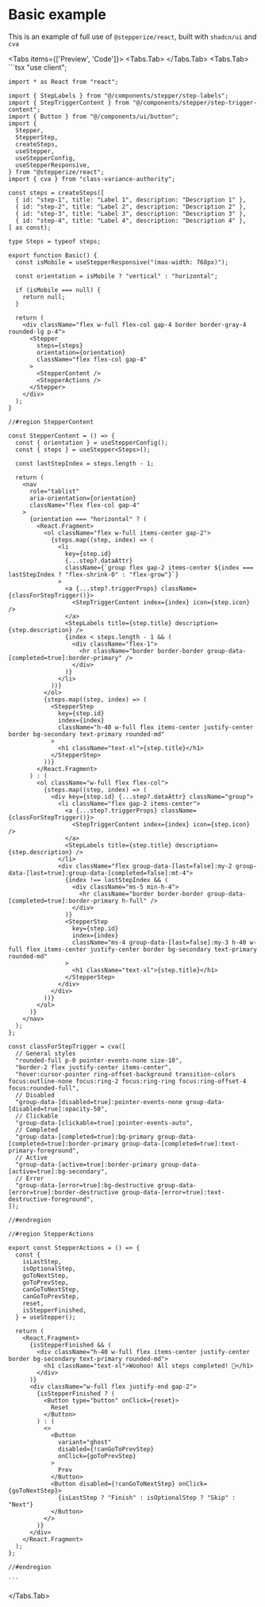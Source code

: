 
# Basic example

This is an example of full use of `@stepperize/react`, built with `shadcn/ui` and `cva`
 
<Tabs items={['Preview', 'Code']}>
  <Tabs.Tab>
    <Basic />
  </Tabs.Tab>
  <Tabs.Tab>
    ```tsx
    "use client";

    import * as React from "react";

    import { StepLabels } from "@/components/stepper/step-labels";
    import { StepTriggerContent } from "@/components/stepper/step-trigger-content";
    import { Button } from "@/components/ui/button";
    import {
      Stepper,
      StepperStep,
      createSteps,
      useStepper,
      useStepperConfig,
      useStepperResponsive,
    } from "@stepperize/react";
    import { cva } from "class-variance-authority";

    const steps = createSteps([
      { id: "step-1", title: "Label 1", description: "Description 1" },
      { id: "step-2", title: "Label 2", description: "Description 2" },
      { id: "step-3", title: "Label 3", description: "Description 3" },
      { id: "step-4", title: "Label 4", description: "Description 4" },
    ] as const);

    type Steps = typeof steps;

    export function Basic() {
      const isMobile = useStepperResponsive("(max-width: 768px)");

      const orientation = isMobile ? "vertical" : "horizontal";

      if (isMobile === null) {
        return null;
      }

      return (
        <div className="flex w-full flex-col gap-4 border border-gray-4 rounded-lg p-4">
          <Stepper
            steps={steps}
            orientation={orientation}
            className="flex flex-col gap-4"
          >
            <StepperContent />
            <StepperActions />
          </Stepper>
        </div>
      );
    }

    //#region StepperContent

    const StepperContent = () => {
      const { orientation } = useStepperConfig();
      const { steps } = useStepper<Steps>();

      const lastStepIndex = steps.length - 1;

      return (
        <nav
          role="tablist"
          aria-orientation={orientation}
          className="flex flex-col gap-4"
        >
          {orientation === "horizontal" ? (
            <React.Fragment>
              <ol className="flex w-full items-center gap-2">
                {steps.map((step, index) => (
                  <li
                    key={step.id}
                    {...step?.dataAttr}
                    className={`group flex gap-2 items-center ${index === lastStepIndex ? "flex-shrink-0" : "flex-grow"}`}
                  >
                    <a {...step?.triggerProps} className={classForStepTrigger()}>
                      <StepTriggerContent index={index} icon={step.icon} />
                    </a>
                    <StepLabels title={step.title} description={step.description} />
                    {index < steps.length - 1 && (
                      <div className="flex-1">
                        <hr className="border border-border group-data-[completed=true]:border-primary" />
                      </div>
                    )}
                  </li>
                ))}
              </ol>
              {steps.map((step, index) => (
                <StepperStep
                  key={step.id}
                  index={index}
                  className="h-40 w-full flex items-center justify-center border bg-secondary text-primary rounded-md"
                >
                  <h1 className="text-xl">{step.title}</h1>
                </StepperStep>
              ))}
            </React.Fragment>
          ) : (
            <ol className="w-full flex flex-col">
              {steps.map((step, index) => (
                <div key={step.id} {...step?.dataAttr} className="group">
                  <li className="flex gap-2 items-center">
                    <a {...step?.triggerProps} className={classForStepTrigger()}>
                      <StepTriggerContent index={index} icon={step.icon} />
                    </a>
                    <StepLabels title={step.title} description={step.description} />
                  </li>
                  <div className="flex group-data-[last=false]:my-2 group-data-[last=true]:group-data-[completed=false]:mt-4">
                    {index !== lastStepIndex && (
                      <div className="ms-5 min-h-4">
                        <hr className="border border-border group-data-[completed=true]:border-primary h-full" />
                      </div>
                    )}
                    <StepperStep
                      key={step.id}
                      index={index}
                      className="ms-4 group-data-[last=false]:my-3 h-40 w-full flex items-center justify-center border bg-secondary text-primary rounded-md"
                    >
                      <h1 className="text-xl">{step.title}</h1>
                    </StepperStep>
                  </div>
                </div>
              ))}
            </ol>
          )}
        </nav>
      );
    };

    const classForStepTrigger = cva([
      // General styles
      "rounded-full p-0 pointer-events-none size-10",
      "border-2 flex justify-center items-center",
      "hover:cursor-pointer ring-offset-background transition-colors focus:outline-none focus:ring-2 focus:ring-ring focus:ring-offset-4 focus:rounded-full",
      // Disabled
      "group-data-[disabled=true]:pointer-events-none group-data-[disabled=true]:opacity-50",
      // Clickable
      "group-data-[clickable=true]:pointer-events-auto",
      // Completed
      "group-data-[completed=true]:bg-primary group-data-[completed=true]:border-primary group-data-[completed=true]:text-primary-foreground",
      // Active
      "group-data-[active=true]:border-primary group-data-[active=true]:bg-secondary",
      // Error
      "group-data-[error=true]:bg-destructive group-data-[error=true]:border-destructive group-data-[error=true]:text-destructive-foreground",
    ]);

    //#endregion

    //#region StepperActions

    export const StepperActions = () => {
      const {
        isLastStep,
        isOptionalStep,
        goToNextStep,
        goToPrevStep,
        canGoToNextStep,
        canGoToPrevStep,
        reset,
        isStepperFinished,
      } = useStepper();

      return (
        <React.Fragment>
          {isStepperFinished && (
            <div className="h-40 w-full flex items-center justify-center border bg-secondary text-primary rounded-md">
              <h1 className="text-xl">Woohoo! All steps completed! 🎉</h1>
            </div>
          )}
          <div className="w-full flex justify-end gap-2">
            {isStepperFinished ? (
              <Button type="button" onClick={reset}>
                Reset
              </Button>
            ) : (
              <>
                <Button
                  variant="ghost"
                  disabled={!canGoToPrevStep}
                  onClick={goToPrevStep}
                >
                  Prev
                </Button>
                <Button disabled={!canGoToNextStep} onClick={goToNextStep}>
                  {isLastStep ? "Finish" : isOptionalStep ? "Skip" : "Next"}
                </Button>
              </>
            )}
          </div>
        </React.Fragment>
      );
    };

    //#endregion

    ```
  </Tabs.Tab>
</Tabs>